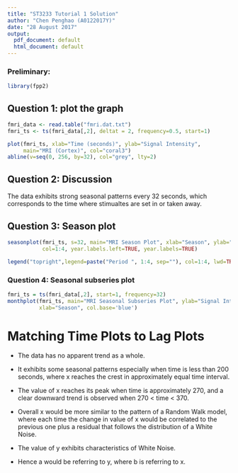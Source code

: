 ```yaml
---
title: "ST3233 Tutorial 1 Solution"
author: "Chen Penghao (A0122017Y)"
date: "28 August 2017"
output:
  pdf_document: default
  html_document: default
---
```

### Preliminary:
```r
library(fpp2)
```

## Question 1: plot the graph
```r
fmri_data <- read.table("fmri.dat.txt")
fmri_ts <- ts(fmri_data[,2], deltat = 2, frequency=0.5, start=1)

plot(fmri_ts, xlab="Time (seconds)", ylab="Signal Intensity",
     main="MRI (Cortex)", col="coral3")
abline(v=seq(0, 256, by=32), col="grey", lty=2)
```

## Question 2: Discussion
The data exhibits strong seasonal patterns every 32 seconds, which corresponds to the time where stimualtes are set in or taken away. 


## Question 3: Season plot
```r
seasonplot(fmri_ts, s=32, main="MRI Season Plot", xlab="Season", ylab="Signal Intensity", 
           col=1:4, year.labels.left=TRUE, year.labels=TRUE)

legend("topright",legend=paste("Period ", 1:4, sep=""), col=1:4, lwd=TRUE)
```


### Question 4: Seasonal subseries plot
```r
fmri_ts = ts(fmri_data[,2], start=1, frequency=32)
monthplot(fmri_ts, main="MRI Seasonal Subseries Plot", ylab="Signal Intensity",
          xlab="Season", col.base='blue')
```

# Matching Time Plots to Lag Plots
* The data has no apparent trend as a whole.
* It exhibits some seasonal patterns especially when time is less than 200 seconds, where x reaches the crest in approximately equal time interval.
* The value of x reaches its peak when time is approximately 270, and a clear downward trend is observed when 270 < time < 370.
* Overall x would be more similar to the pattern of a Random Walk model, where each time the change in value of x would be correlated to the previous one plus a residual that follows the distribution of a White Noise.
* The value of y exhibits characteristics of White Noise.

* Hence a would be referring to y, where b is referring to x.
